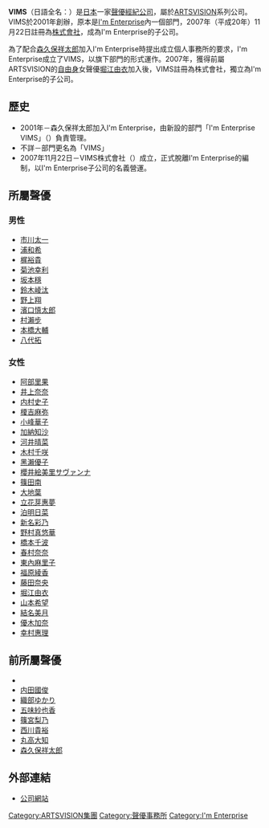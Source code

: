 {{unreferenced|time=2016-04-13T19:37:04+00:00}}
{{Infobox Company 
| company_name = {{lang|ja|株式会社 ヴィムス}}
| company_name_en = VIMS
| company_logo = 
| company_type = [[株式會社|株式會社]]
| company_slogan = 
| market_information = 非上市公司
| foundation = 2007年（平成20年）11月22日
| location = 〒135-0048 東京都江東區<br />門前仲町1-4-4<br />SUNWOOD門前仲町FLATS
| zip_code = 
| telephone_no = TEL：03-3370-5566<br />FAX：03-3370-5517
| key_people = [[森久保祥太郎|森久保祥太郎]]
| industry = [[聲優|聲優]][[經紀公司|經紀公司]]
| products = 
| capital = 九百九十九萬日圓
| revenue = 
| operating_income = 
| profit = 
| num_employees = 
| accounting_period = 
| parent = [[I'm_Enterprise|I'm Enterprise]]
| divisions =
| subsid = 
| homepage = http://www.vims.co.jp/
| footnotes = 
| width = 
}}

'''VIMS'''（日語全名：{{lang|ja|株式会社 ヴィムス}}）是[[日本|日本]]一家[[聲優|聲優]][[經紀公司|經紀公司]]，屬於[[ARTSVISION|ARTSVISION]]系列公司。VIMS於2001年創辦，原本是[[I'm_Enterprise|I'm Enterprise]]內一個部門，2007年（平成20年）11月22日註冊為[[株式會社|株式會社]]，成為I'm Enterprise的子公司。

為了配合[[森久保祥太郎|森久保祥太郎]]加入I'm Enterprise時提出成立個人事務所的要求，I'm Enterprise成立了VIMS，以旗下部門的形式運作。2007年，獲得前屬ARTSVISION的[[自由職業|自由身]]女聲優[[堀江由衣|堀江由衣]]加入後，VIMS註冊為株式會社，獨立為I'm Enterprise的子公司。

== 歷史 ==
* 2001年－森久保祥太郎加入I'm Enterprise，由新設的部門「I'm Enterprise VIMS」（{{lang|ja|アイムエンタープライズVIMS}}）負責管理。
* 不詳－部門更名為「VIMS」
* 2007年11月22日－VIMS株式會社（{{lang|ja|株式会社ヴィムス}}）成立，正式脫離I'm Enterprise的編制，以I'm Enterprise子公司的名義營運。

== 所屬聲優 ==
===男性===
* [[市川太一|市川太一]]
* [[浦和希|浦和希]]
* [[梶裕貴|梶裕貴]]
* [[菊池幸利|菊池幸利]]
* [[坂本穩|坂本穩]]<!--公司內尚存空白資料的頁面，http://www.vims.co.jp/talent_profile_detail.php?id=112-->
* [[鈴木崚汰|鈴木崚汰]]
* [[野上翔|野上翔]]
* [[濱口慎太郎|濱口慎太郎]]
* [[村瀨步|村瀨步]]
* [[本橋大輔|本橋大輔]]
* [[八代拓|八代拓]]

===女性===
* [[阿部里果|阿部里果]]
* [[井上奈奈|井上奈奈]]
* [[内村史子|内村史子]]
* [[榎吉麻弥|榎吉麻弥]]
* [[小峰華子|小峰華子]]
* [[加納知沙|加納知沙]]
* [[河井晴菜|河井晴菜]]
* [[木村千咲|木村千咲]]
* [[黑瀨優子|黑瀨優子]]
* [[櫻井絵美里サヴァンナ|櫻井絵美里サヴァンナ]]
* [[篠田南|篠田南]]
* [[大地葉|大地葉]]
* [[立花芽惠夢|立花芽惠夢]]
* [[泊明日菜|泊明日菜]]
* [[新名彩乃|新名彩乃]]
* [[野村真悠華|野村真悠華]]
* [[橋本千波|橋本千波]]
* [[春村奈奈|春村奈奈]]
* [[東內麻里子|東內麻里子]]
* [[福原綾香|福原綾香]]
* [[藤田奈央|藤田奈央]]
* [[堀江由衣|堀江由衣]]
* [[山本希望|山本希望]]
* [[結名美月|結名美月]]
* [[優木加奈|優木加奈]]
* [[幸村惠理|幸村惠理]]

== 前所屬聲優 ==
*{{lang|ja|[[相澤みちる|相澤みちる]]}}
*[[内田國俊|内田國俊]]
*[[織部ゆかり|織部ゆかり]]
*[[五味紗也香|五味紗也香]]
*[[篠宮梨乃|篠宮梨乃]]
*[[西川貴裕|西川貴裕]]
*[[丸高大知|丸高大知]]
*[[森久保祥太郎|森久保祥太郎]]

== 外部連結 ==
*[http://www.vims.co.jp/ 公司網站] {{Wayback|url=http://www.vims.co.jp/ |date=20220515022128 }}{{ja}}

{{VIMS}}
[[Category:ARTSVISION集團|Category:ARTSVISION集團]]
[[Category:聲優事務所|Category:聲優事務所]]
[[Category:I'm_Enterprise|Category:I'm Enterprise]]